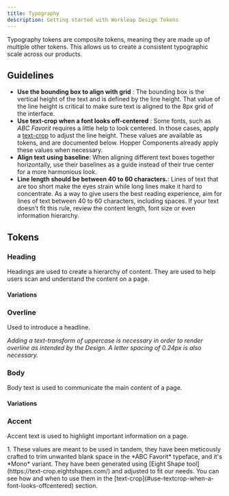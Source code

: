 ```yaml
---
title: Typography
description: Getting started with Workleap Design Tokens
---
```



Typography tokens are composite tokens, meaning they are made up of multiple other tokens. This allows us to create a consistent typographic scale across our products.

## Guidelines

- **Use the bounding box to align with grid** : The bounding box is the vertical height of the text and is defined by the line height. That value of the line height is critical to make sure text is aligned to the 8px grid of the interface.
- **Use text-crop when a font looks off-centered** : Some fonts, such as *ABC Favorit* requires a little help to look centered. In those cases, apply a [text-crop](/guides/css/text-crop) to adjust the line height. These values are available as tokens, and are documented below. Hopper Components already apply these values when necessary.
- **Align text using baseline**: When aligning different text boxes together horizontally, use their baselines as a guide instead of their true center for a more harmonious look.
- **Line length should be between 40 to 60 characters.**: Lines of text that are too short make the eyes strain while long lines make it hard to concentrate. As a way to give users the best reading experience, aim for lines of text between 40 to 60 characters, including spaces. If your text doesn’t fit this rule, review the content length, font size or even information hierarchy.

## Tokens

### Heading

Headings are used to create a hierarchy of content. They are used to help users scan and understand the content on a page.

<TypographyTable type="heading" data={tokens.semantic} />

#### Variations

<TypographyVariantTable type="heading" data={tokens.semantic} />

### Overline

Used to introduce a headline.

_Adding a text-transform of uppercase is necessary in order to render overline as intended by the Design. A letter spacing of 0.24px is also necessary._

<TypographyTable type="overline" data={tokens.semantic} />

### Body

Body text is used to communicate the main content of a page.

<TypographyTable type="body" data={tokens.semantic} />

#### Variations

<TypographyVariantTable type="body" data={tokens.semantic} />

### Accent

Accent text is used to highlight important information on a page.

<TypographyTable type="accent" data={tokens.semantic} />

<Footnote name="offset-tokens">
    1. These values are meant to be used in tandem, they have been meticously crafted to trim unwanted blank space in the *ABC Favorit* typeface, and it's *Mono* variant. They have been generated using [Eight Shape tool](https://text-crop.eightshapes.com/) and adjusted to fit our needs. You can see how and when to use them in the [text-crop](#use-textcrop-when-a-font-looks-offcentered) section.
</Footnote>
